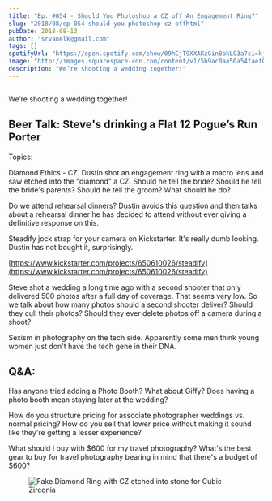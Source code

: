 ```yaml
---
title: "Ep. #054 - Should You Photoshop a CZ off An Engagement Ring?"
slug: "2018/08/ep-054-should-you-photoshop-cz-offhtml"
pubDate: 2018-08-13
author: "srvanelk@gmail.com"
tags: []
spotifyUrl: "https://open.spotify.com/show/09hCjT9XXAKzGin8bkLG3a?si=kjRZvQ1JTb6Ov3HVzSSlWA"
image: "http://images.squarespace-cdn.com/content/v1/5b9ac0aa50a54faef024c950/1547782372596-P9RTAA9N2BFQJ97AC3YM/image-asset.jpeg/img.jpg/weddingphotohangover/embed/episodes/Ep--054---Should-You-Photoshop-a-CZ-off-An-Engagement-Ring-e20s90"
description: "We’re shooting a wedding together!"
---
```


<figure>
  <img src="http://images.squarespace-cdn.com/content/v1/5b9ac0aa50a54faef024c950/1547782372596-P9RTAA9N2BFQJ97AC3YM/image-asset.jpeg/img.jpg/weddingphotohangover/embed/episodes/Ep--054---Should-You-Photoshop-a-CZ-off-An-Engagement-Ring-e20s90" alt="" />
</figure>

We’re shooting a wedding together!

## Beer Talk: Steve's drinking a Flat 12 Pogue’s Run Porter

Topics:

Diamond Ethics - CZ. Dustin shot an engagement ring with a macro lens and saw etched into the "diamond" a CZ. Should he tell the bride? Should he tell the bride's parents? Should he tell the groom? What should he do?

Do we attend rehearsal dinners? Dustin avoids this question and then talks about a rehearsal dinner he has decided to attend without ever giving a definitive response on this.

Steadify jock strap for your camera on Kickstarter. It's really dumb looking. Dustin has not bought it, surprisingly.

[https://www.kickstarter.com/projects/650610026/steadify](https://www.kickstarter.com/projects/650610026/steadify)

Steve shot a wedding a long time ago with a second shooter that only delivered 500 photos after a full day of coverage. That seems very low. So we talk about how many photos should a second shooter deliver? Should they cull their photos? Should they ever delete photos off a camera during a shoot?

Sexism in photography on the tech side. Apparently some men think young women just don't have the tech gene in their DNA.

## Q&A:

Has anyone tried adding a Photo Booth? What about Giffy? Does having a photo booth mean staying later at the wedding?

How do you structure pricing for associate photographer weddings vs. normal pricing? How do you sell that lower price without making it sound like they're getting a lesser experience?

What should I buy with $600 for my travel photography? What's the best gear to buy for travel photography bearing in mind that there's a budget of $600?

<figure>
  <img src="http://images.squarespace-cdn.com/content/v1/5b9ac0aa50a54faef024c950/1547782371855-OG441FU6V0PDK1IW2YRA/image-asset.jpeg/img.jpg" alt="Fake Diamond Ring with CZ etched into stone for Cubic Zirconia" />
</figure>
